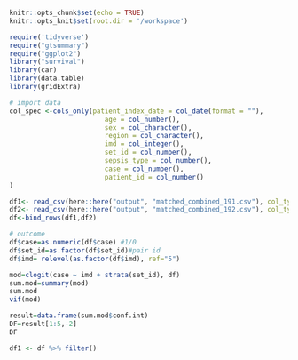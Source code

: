 

```r
knitr::opts_chunk$set(echo = TRUE)
knitr::opts_knit$set(root.dir = '/workspace')
```

```r
require('tidyverse')
require("gtsummary")
require("ggplot2")
library("survival")
library(car)
library(data.table)
library(gridExtra)
```

```r
# import data
col_spec <-cols_only(patient_index_date = col_date(format = ""),
                        age = col_number(),
                        sex = col_character(),
                        region = col_character(),
                        imd = col_integer(),
                        set_id = col_number(),
                        sepsis_type = col_number(),
                        case = col_number(),
                        patient_id = col_number()
)

df1<- read_csv(here::here("output", "matched_combined_191.csv"), col_types = col_spec)
df2<- read_csv(here::here("output", "matched_combined_192.csv"), col_types = col_spec)
df<-bind_rows(df1,df2)
```

```r
# outcome
df$case=as.numeric(df$case) #1/0
df$set_id=as.factor(df$set_id)#pair id
df$imd= relevel(as.factor(df$imd), ref="5")
```


```r
mod=clogit(case ~ imd + strata(set_id), df)
sum.mod=summary(mod)
sum.mod
vif(mod)
```

```r
result=data.frame(sum.mod$conf.int)
DF=result[1:5,-2]
DF
```

```r
df1 <- df %>% filter()
```



